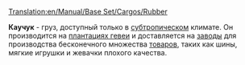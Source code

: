 [[Translation:en/Manual/Base Set/Cargos/Rubber]]

{{ru/Manual/Base Set/Cargos/Груз|груз=Каучук
|изображение=en/Manual/Base Set/Rubberplantation.png
|производит=[[ru/Manual/Base Set/Industries/Плантация гевеи|Плантация гевеи]]
|принимает=[[ru/Manual/Base Set/Industries/Завод|Завод]]
}}

'''Каучук''' - груз, доступный только в [[ru/Manual/Климат#subtropicheskii|субтропическом]] климате. Он производится на [[ru/Manual/Base Set/Industries/Плантация гевеи|плантациях гевеи]] и доставляется на [[ru/Manual/Base Set/Industries/Завод|заводы]] для производства бесконечного множества [[ru/Manual/Base Set/Cargos/Товары|товаров]], таких как шины, мягкие игрушки и жевачки плохого качества.